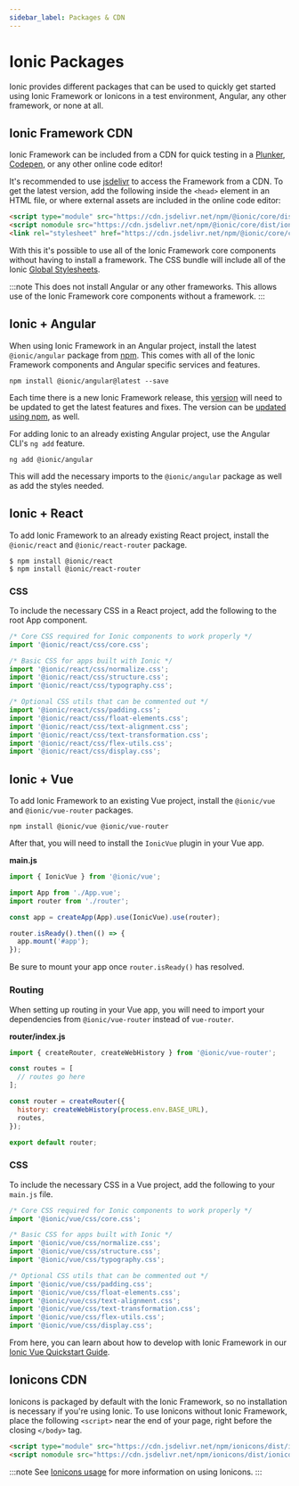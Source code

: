 ```yaml
---
sidebar_label: Packages & CDN
---
```


# Ionic Packages

Ionic provides different packages that can be used to quickly get started using Ionic Framework or Ionicons in a test environment, Angular, any other framework, or none at all.

## Ionic Framework CDN

Ionic Framework can be included from a CDN for quick testing in a [Plunker](https://plnkr.co/), [Codepen](https://codepen.io), or any other online code editor!

It's recommended to use [jsdelivr](https://www.jsdelivr.com/) to access the Framework from a CDN. To get the latest version, add the following inside the `<head>` element in an HTML file, or where external assets are included in the online code editor:

```html
<script type="module" src="https://cdn.jsdelivr.net/npm/@ionic/core/dist/ionic/ionic.esm.js"></script>
<script nomodule src="https://cdn.jsdelivr.net/npm/@ionic/core/dist/ionic/ionic.js"></script>
<link rel="stylesheet" href="https://cdn.jsdelivr.net/npm/@ionic/core/css/ionic.bundle.css" />
```

With this it's possible to use all of the Ionic Framework core components without having to install a framework. The CSS bundle will include all of the Ionic [Global Stylesheets](../layout/global-stylesheets).

:::note
This does not install Angular or any other frameworks. This allows use of the Ionic Framework core components without a framework.
:::

## Ionic + Angular

When using Ionic Framework in an Angular project, install the latest `@ionic/angular` package from [npm](../reference/glossary#npm). This comes with all of the Ionic Framework components and Angular specific services and features.

```shell
npm install @ionic/angular@latest --save
```

Each time there is a new Ionic Framework release, this [version](../reference/versioning) will need to be updated to get the latest features and fixes. The version can be [updated using npm](../developing/tips.md#updating-dependencies), as well.

For adding Ionic to an already existing Angular project, use the Angular CLI's `ng add` feature.

```shell
ng add @ionic/angular
```

This will add the necessary imports to the `@ionic/angular` package as well as add the styles needed.

## Ionic + React

To add Ionic Framework to an already existing React project, install the `@ionic/react` and `@ionic/react-router` package.

```shell
$ npm install @ionic/react
$ npm install @ionic/react-router
```

### CSS

To include the necessary CSS in a React project, add the following to the root App component.

```javascript
/* Core CSS required for Ionic components to work properly */
import '@ionic/react/css/core.css';

/* Basic CSS for apps built with Ionic */
import '@ionic/react/css/normalize.css';
import '@ionic/react/css/structure.css';
import '@ionic/react/css/typography.css';

/* Optional CSS utils that can be commented out */
import '@ionic/react/css/padding.css';
import '@ionic/react/css/float-elements.css';
import '@ionic/react/css/text-alignment.css';
import '@ionic/react/css/text-transformation.css';
import '@ionic/react/css/flex-utils.css';
import '@ionic/react/css/display.css';
```

## Ionic + Vue

To add Ionic Framework to an existing Vue project, install the `@ionic/vue` and `@ionic/vue-router` packages.

```shell
npm install @ionic/vue @ionic/vue-router
```

After that, you will need to install the `IonicVue` plugin in your Vue app.

**main.js**

```javascript
import { IonicVue } from '@ionic/vue';

import App from './App.vue';
import router from './router';

const app = createApp(App).use(IonicVue).use(router);

router.isReady().then(() => {
  app.mount('#app');
});
```

Be sure to mount your app once `router.isReady()` has resolved.

### Routing

When setting up routing in your Vue app, you will need to import your dependencies from `@ionic/vue-router` instead of `vue-router`.

**router/index.js**

```javascript
import { createRouter, createWebHistory } from '@ionic/vue-router';

const routes = [
  // routes go here
];

const router = createRouter({
  history: createWebHistory(process.env.BASE_URL),
  routes,
});

export default router;
```

### CSS

To include the necessary CSS in a Vue project, add the following to your `main.js` file.

```javascript
/* Core CSS required for Ionic components to work properly */
import '@ionic/vue/css/core.css';

/* Basic CSS for apps built with Ionic */
import '@ionic/vue/css/normalize.css';
import '@ionic/vue/css/structure.css';
import '@ionic/vue/css/typography.css';

/* Optional CSS utils that can be commented out */
import '@ionic/vue/css/padding.css';
import '@ionic/vue/css/float-elements.css';
import '@ionic/vue/css/text-alignment.css';
import '@ionic/vue/css/text-transformation.css';
import '@ionic/vue/css/flex-utils.css';
import '@ionic/vue/css/display.css';
```

From here, you can learn about how to develop with Ionic Framework in our [Ionic Vue Quickstart Guide](https://ionicframework.com/docs/vue/quickstart).

## Ionicons CDN

Ionicons is packaged by default with the Ionic Framework, so no installation is necessary if you're using Ionic. To use Ionicons without Ionic Framework, place the following `<script>` near the end of your page, right before the closing `</body>` tag.

```html
<script type="module" src="https://cdn.jsdelivr.net/npm/ionicons/dist/ionicons/ionicons.esm.js"></script>
<script nomodule src="https://cdn.jsdelivr.net/npm/ionicons/dist/ionicons/ionicons.js"></script>
```

:::note
See [Ionicons usage](https://ionic.io/ionicons/usage) for more information on using Ionicons.
:::
